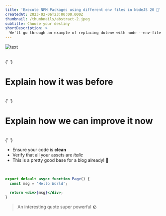 ```yaml
---
title: 'Execute NPM Packages using different env files in NodeJS 20 🚀'
createdAt: 2023-02-06T23:00:00.000Z
thumbnail: /thumbnails/abstract-2.jpeg
subtitle: Choose your destiny
shortDescription: >
  We'll go through an example of replacing dotenv with node --env-file in NodeJS 20+
---
```



<Image src={image} alt='text' priority placeholder='blur' />

<br />{' '}

# Explain how it was before

<br />{' '}

# Explain how we can improve it now

<br />{' '}

- Ensure your code is **clean**
- Verify that all your assets are _italic_
- This is a pretty good base for a blog already! 🚀

<br />

```jsx title="app/page.tsx"
export default async function Page() {
  const msg = 'Hello World';

  return <div>{msg}</div>;
}
```

> An interesting quote super powerful 🪨
